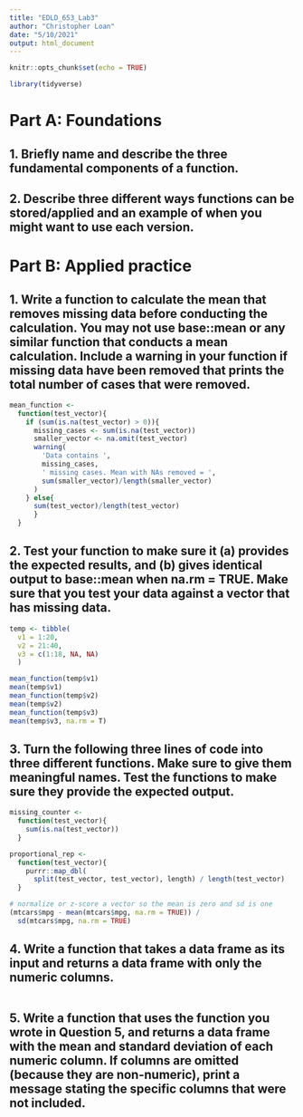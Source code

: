 ```yaml
---
title: "EDLD_653_Lab3"
author: "Christopher Loan"
date: "5/10/2021"
output: html_document
---
```


```r
knitr::opts_chunk$set(echo = TRUE)
```

```r
library(tidyverse)
```

# Part A: Foundations

## 1. Briefly name and describe the three fundamental components of a function.

## 2. Describe three different ways functions can be stored/applied and an example of when you might want to use each version.


# Part B: Applied practice
 
## 1. Write a function to calculate the mean that removes missing data before conducting the calculation. You may not use base::mean or any similar function that conducts a mean calculation. Include a warning in your function if missing data have been removed that prints the total number of cases that were removed.

```r
mean_function <- 
  function(test_vector){
    if (sum(is.na(test_vector) > 0)){
      missing_cases <- sum(is.na(test_vector))
      smaller_vector <- na.omit(test_vector)
      warning(
        'Data contains ', 
        missing_cases, 
        ' missing cases. Mean with NAs removed = ', 
        sum(smaller_vector)/length(smaller_vector)
      )
    } else{
      sum(test_vector)/length(test_vector)
      }
  }
```

## 2. Test your function to make sure it (a) provides the expected results, and (b) gives identical output to base::mean when na.rm = TRUE. Make sure that you test your data against a vector that has missing data.

```r
temp <- tibble(
  v1 = 1:20, 
  v2 = 21:40, 
  v3 = c(1:18, NA, NA)
  )

mean_function(temp$v1)
mean(temp$v1)
mean_function(temp$v2)
mean(temp$v2)
mean_function(temp$v3)
mean(temp$v3, na.rm = T)
```


## 3. Turn the following three lines of code into three different functions. Make sure to give them meaningful names. Test the functions to make sure they provide the expected output.

```r
missing_counter <- 
  function(test_vector){
    sum(is.na(test_vector))
  }
```

```r
proportional_rep <- 
  function(test_vector){
    purrr::map_dbl(
      split(test_vector, test_vector), length) / length(test_vector)
  }
```

```r
# normalize or z-score a vector so the mean is zero and sd is one
(mtcars$mpg - mean(mtcars$mpg, na.rm = TRUE)) / 
  sd(mtcars$mpg, na.rm = TRUE) 
```

## 4. Write a function that takes a data frame as its input and returns a data frame with only the numeric columns.

```r

```


## 5. Write a function that uses the function you wrote in Question 5, and returns a data frame with the mean and standard deviation of each numeric column. If columns are omitted (because they are non-numeric), print a message stating the specific columns that were not included.


